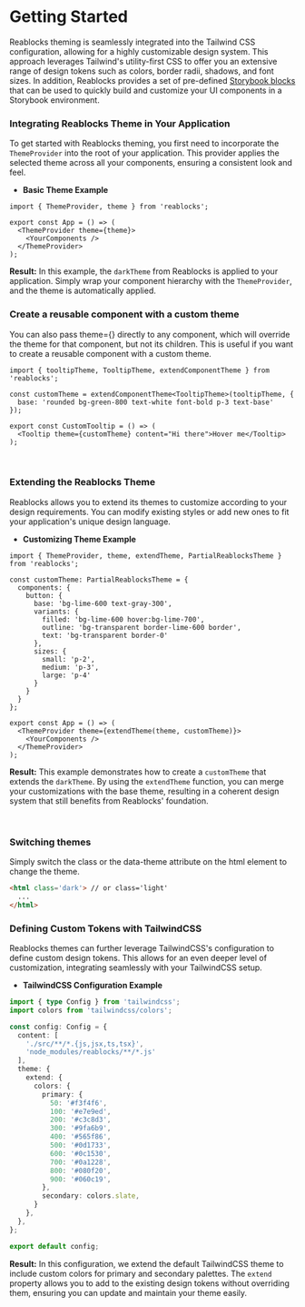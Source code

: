 # Getting Started
Reablocks theming is seamlessly integrated into the Tailwind CSS configuration, allowing for a highly customizable design system.
This approach leverages Tailwind's utility-first CSS to offer you an extensive range of design tokens such as colors, border radii, shadows, and font sizes.
In addition, Reablocks provides a set of pre-defined [Storybook blocks](/theme/theme-block) that can be used to quickly build and customize your UI components in a Storybook environment.

### Integrating Reablocks Theme in Your Application
To get started with Reablocks theming, you first need to incorporate the `ThemeProvider` into the root of your application.
This provider applies the selected theme across all your components, ensuring a consistent look and feel.

- **Basic Theme Example**

```tsx
import { ThemeProvider, theme } from 'reablocks';

export const App = () => (
  <ThemeProvider theme={theme}>
    <YourComponents />
  </ThemeProvider>
);
```
**Result:** In this example, the `darkTheme` from Reablocks is applied to your application.
Simply wrap your component hierarchy with the `ThemeProvider`, and the theme is automatically applied.

### Create a reusable component with a custom theme
You can also pass theme={} directly to any component, which will override the theme for that component, but not its children.
This is useful if you want to create a reusable component with a custom theme.

```tsx
import { tooltipTheme, TooltipTheme, extendComponentTheme } from 'reablocks';

const customTheme = extendComponentTheme<TooltipTheme>(tooltipTheme, {
  base: 'rounded bg-green-800 text-white font-bold p-3 text-base'
});

export const CustomTooltip = () => (
  <Tooltip theme={customTheme} content="Hi there">Hover me</Tooltip>
);
```

&nbsp;

### Extending the Reablocks Theme
Reablocks allows you to extend its themes to customize according to your design requirements.
You can modify existing styles or add new ones to fit your application's unique design language.

- **Customizing Theme Example**

```tsx
import { ThemeProvider, theme, extendTheme, PartialReablocksTheme } from 'reablocks';

const customTheme: PartialReablocksTheme = {
  components: {
    button: {
      base: 'bg-lime-600 text-gray-300',
      variants: {
        filled: 'bg-lime-600 hover:bg-lime-700',
        outline: 'bg-transparent border-lime-600 border',
        text: 'bg-transparent border-0'
      },
      sizes: {
        small: 'p-2',
        medium: 'p-3',
        large: 'p-4'
      }
    }
  }
};

export const App = () => (
  <ThemeProvider theme={extendTheme(theme, customTheme)}>
    <YourComponents />
  </ThemeProvider>
);
```
**Result:** This example demonstrates how to create a `customTheme` that extends the `darkTheme`.
By using the `extendTheme` function, you can merge your customizations with the base theme, resulting in a coherent design system that still benefits from Reablocks' foundation.

&nbsp;

### Switching themes
Simply switch the class or the data-theme attribute on the html element to change the theme.
```html
<html class='dark'> // or class='light'
  ...
</html>
```

### Defining Custom Tokens with TailwindCSS
Reablocks themes can further leverage TailwindCSS's configuration to define custom design tokens.
This allows for an even deeper level of customization, integrating seamlessly with your TailwindCSS setup.

- **TailwindCSS Configuration Example**

```ts
import { type Config } from 'tailwindcss';
import colors from 'tailwindcss/colors';

const config: Config = {
  content: [
    './src/**/*.{js,jsx,ts,tsx}',
    'node_modules/reablocks/**/*.js'
  ],
  theme: {
    extend: {
      colors: {
        primary: {
          50: '#f3f4f6',
          100: '#e7e9ed',
          200: '#c3c8d3',
          300: '#9fa6b9',
          400: '#565f86',
          500: '#0d1733',
          600: '#0c1530',
          700: '#0a1228',
          800: '#080f20',
          900: '#060c19',
        },
        secondary: colors.slate,
      }
    },
  },
};

export default config;

```
**Result:** In this configuration, we extend the default TailwindCSS theme to include custom colors for primary and secondary palettes.
The `extend` property allows you to add to the existing design tokens without overriding them, ensuring you can update and maintain your theme easily.
